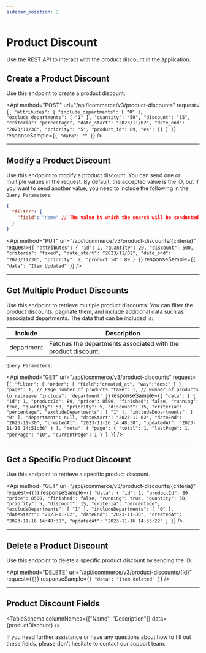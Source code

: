 ```yaml
---
sidebar_position: 2
---
```



# Product Discount

Use the REST API to interact with the product discount in the application.

<InfoAboutRequest />
<Cache />

## Create a Product Discount
Use this endpoint to create a product discount.


<Api
  method="POST"
  url="/api/icommerce/v3/product-discounts"
  request={`{
  "attributes": {
    "include_departments": [
      "0"
    ],
    "exclude_departments": [
      "1"
    ],
    "quantity": "50",
    "discount": "15",
    "criteria": "percentage",
    "date_start": "2023/11/02",
    "date_end": "2023/11/30",
    "priority": "5",
    "product_id": 89,
    "es": {}
  }
}`}
  responseSample={`{
  "data": ""
}`}
/>

---
## Modify a Product Discount
Use this endpoint to modify a product discount. You can send one or multiple values in the request. By default, the accepted value is the ID, but if you want to send another value, you need to include the following in the `Query Parameters`:

```json
{
  "filter": {
    "field": "name" // The value by which the search will be conducted
  }
}
```

<Api
  method="PUT"
  url="/api/icommerce/v3/product-discounts/{criteria}"
  request={`{
  "attributes": {
    "id": 1,
    "quantity": 20,
    "discount": 500,
    "criteria": "fixed",
    "date_start": "2023/11/02",
    "date_end": "2023/11/30",
    "priority": 2,
    "product_id": 89
  }
}`}
  responseSample={`{
  "data": "Item Updated"
}`}
/>

---
## Get Multiple Product Discounts

Use this endpoint to retrieve multiple product discounts. You can filter the product discounts, paginate them, and include additional data such as associated departments.
The data that can be included is:

| Include      | Description                                    |
|--------------|--------------------------------------------|
| department   | Fetches the departments associated with the product discount. |

`Query Parameters:`

<Api
  method="GET"
  url="/api/icommerce/v3/product-discounts"
  request={`{
  "filter": {
    "order": {
      "field":"created_at",
      "way":"desc"
    }
  },
  "page": 1, // Page number of products
  "take": 1, // Number of products to retrieve
  "include": 'department'
}`}
  responseSample={`{
  "data": [
    {
      "id": 1,
      "productId": 89,
      "price": 8500,
      "finished": false,
      "running": true,
      "quantity": 50,
      "priority": 5,
      "discount": 15,
      "criteria": "percentage",
      "excludeDepartments": [
        "1"
      ],
      "includeDepartments": [
        "0"
      ],
      "department": null,
      "dateStart": "2023-11-02",
      "dateEnd": "2023-11-30",
      "createdAt": "2023-11-16 14:48:38",
      "updatedAt": "2023-11-16 14:51:36"
    }
  ],
  "meta": {
    "page": {
      "total": 1,
      "lastPage": 1,
      "perPage": "10",
      "currentPage": 1
    }
  }
}`}
/>

---
## Get a Specific Product Discount

Use this endpoint to retrieve a specific product discount.

  <Api
    method="GET"
    url="/api/icommerce/v3/product-discounts/{criteria}"
    request={`{}`}
    responseSample={`{
  "data": {
    "id": 1,
    "productId": 89,
    "price": 8500,
    "finished": false,
    "running": true,
    "quantity": 50,
    "priority": 5,
    "discount": 15,
    "criteria": "percentage",
    "excludeDepartments": [
      "1"
    ],
    "includeDepartments": [
      "0"
    ],
    "dateStart": "2023-11-02",
    "dateEnd": "2023-11-30",
    "createdAt": "2023-11-16 14:48:38",
    "updatedAt": "2023-11-16 14:53:22"
  }
}`}
/>

---
## Delete a Product Discount
Use this endpoint to delete a specific product discount by sending the ID.

  <Api
    method="DELETE"
    url="/api/icommerce/v3/product-discounts/{id}"
    request={`{}`}
    responseSample={`{
  "data": "Item deleted"
}`}
  />

----
## Product Discount Fields

<TableSchema columnNames={["Name", "Description"]} data={productDiscount} />

If you need further assistance or have any questions about how to fill out these fields, please don't hesitate to contact our support team.